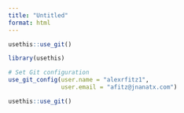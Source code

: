 ```yaml
---
title: "Untitled"
format: html
---
```


```r


usethis::use_git()

library(usethis)

# Set Git configuration
use_git_config(user.name = "alexrfitz1", 
               user.email = "afitz@jnanatx.com")

usethis::use_git()

```